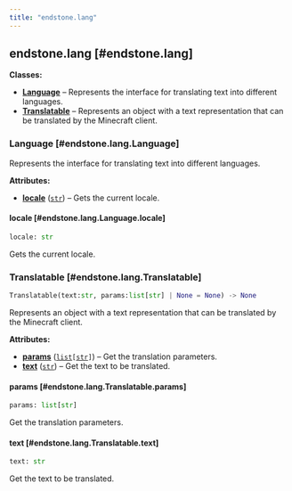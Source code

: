```yaml
---
title: "endstone.lang"
---
```


## endstone.lang [#endstone.lang]

**Classes:**

- [**Language**](#endstone.lang.Language) – Represents the interface for translating text into different languages.
- [**Translatable**](#endstone.lang.Translatable) – Represents an object with a text representation that can be translated by the Minecraft client.

### Language [#endstone.lang.Language]

<div className="pl-[2em] mt-[1.25em]">

Represents the interface for translating text into different languages.

**Attributes:**

- [**locale**](#endstone.lang.Language.locale) (<code>[str](#str)</code>) – Gets the current locale.

#### locale [#endstone.lang.Language.locale]

```python
locale: str
```

Gets the current locale.

</div>

### Translatable [#endstone.lang.Translatable]

```python
Translatable(text:str, params:list[str] | None = None) -> None
```

<div className="pl-[2em] mt-[1.25em]">

Represents an object with a text representation that can be translated by the Minecraft client.

**Attributes:**

- [**params**](#endstone.lang.Translatable.params) (<code>[list](#list)\[[str](#str)\]</code>) – Get the translation parameters.
- [**text**](#endstone.lang.Translatable.text) (<code>[str](#str)</code>) – Get the text to be translated.

#### params [#endstone.lang.Translatable.params]

```python
params: list[str]
```

Get the translation parameters.

#### text [#endstone.lang.Translatable.text]

```python
text: str
```

Get the text to be translated.

</div>
